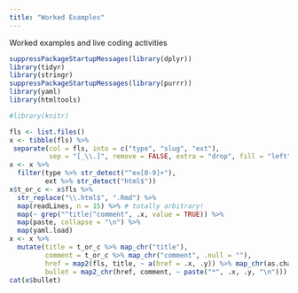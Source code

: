 ```yaml
---
title: "Worked Examples"
---
```


Worked examples and live coding activities

```r
suppressPackageStartupMessages(library(dplyr))
library(tidyr)
library(stringr)
suppressPackageStartupMessages(library(purrr))
library(yaml)
library(htmltools)

#library(knitr)

fls <- list.files()
x <- tibble(fls) %>%
 separate(col = fls, into = c("type", "slug", "ext"),
          sep = "[_\\.]", remove = FALSE, extra = "drop", fill = "left")
x <- x %>% 
  filter(type %>% str_detect("^ex[0-9]+"),
         ext %>% str_detect("html$"))
x$t_or_c <- x$fls %>% 
  str_replace("\\.html$", ".Rmd") %>% 
  map(readLines, n = 15) %>% # totally arbitrary!
  map(~ grep("^title|^comment", .x, value = TRUE)) %>% 
  map(paste, collapse = "\n") %>% 
  map(yaml.load)
x <- x %>% 
  mutate(title = t_or_c %>% map_chr("title"),
         comment = t_or_c %>% map_chr("comment", .null = ""),
         href = map2(fls, title, ~ a(href = .x, .y)) %>% map_chr(as.character),
         bullet = map2_chr(href, comment, ~ paste("*", .x, .y, "\n")))
cat(x$bullet)
```
